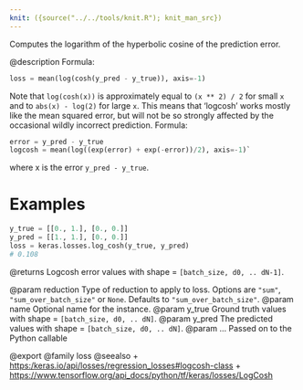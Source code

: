 ```yaml
---
knit: ({source("../../tools/knit.R"); knit_man_src})
---
```

Computes the logarithm of the hyperbolic cosine of the prediction error.

@description
Formula:
```python
loss = mean(log(cosh(y_pred - y_true)), axis=-1)
```

Note that `log(cosh(x))` is approximately equal to `(x ** 2) / 2` for small
`x` and to `abs(x) - log(2)` for large `x`. This means that 'logcosh' works
mostly like the mean squared error, but will not be so strongly affected by
the occasional wildly incorrect prediction.
Formula:

```python
error = y_pred - y_true
logcosh = mean(log((exp(error) + exp(-error))/2), axis=-1)`
```
where x is the error `y_pred - y_true`.

# Examples
```python
y_true = [[0., 1.], [0., 0.]]
y_pred = [[1., 1.], [0., 0.]]
loss = keras.losses.log_cosh(y_true, y_pred)
# 0.108
```

@returns
    Logcosh error values with shape = `[batch_size, d0, .. dN-1]`.

@param reduction Type of reduction to apply to loss. Options are `"sum"`,
    `"sum_over_batch_size"` or `None`. Defaults to
    `"sum_over_batch_size"`.
@param name Optional name for the instance.
@param y_true Ground truth values with shape = `[batch_size, d0, .. dN]`.
@param y_pred The predicted values with shape = `[batch_size, d0, .. dN]`.
@param ... Passed on to the Python callable

@export
@family loss
@seealso
+ <https:/keras.io/api/losses/regression_losses#logcosh-class>
+ <https://www.tensorflow.org/api_docs/python/tf/keras/losses/LogCosh>
